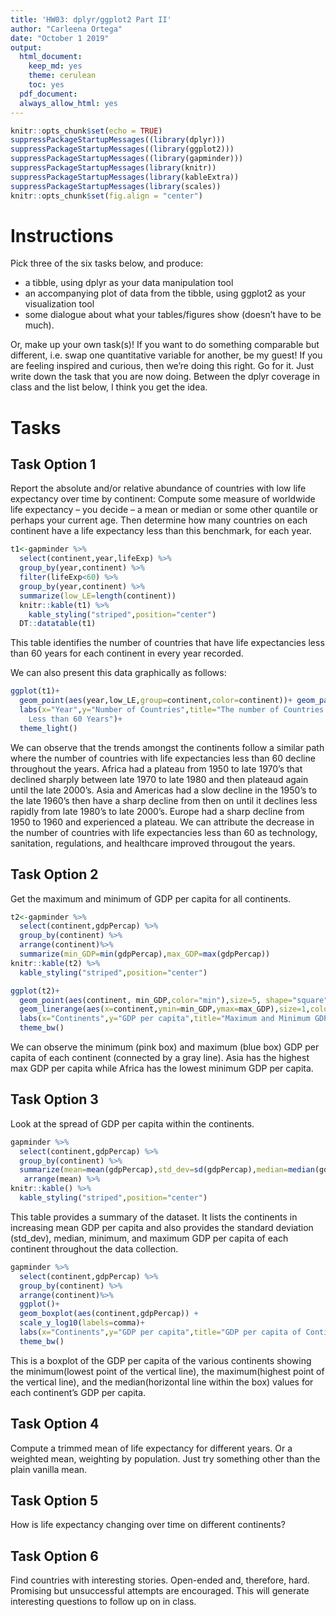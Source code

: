 ```yaml
---
title: 'HW03: dplyr/ggplot2 Part II'
author: "Carleena Ortega"
date: "October 1 2019"
output:
  html_document:
    keep_md: yes
    theme: cerulean
    toc: yes
  pdf_document:
  always_allow_html: yes
---
```


```r
knitr::opts_chunk$set(echo = TRUE)
suppressPackageStartupMessages((library(dplyr)))
suppressPackageStartupMessages((library(ggplot2)))
suppressPackageStartupMessages((library(gapminder)))
suppressPackageStartupMessages(library(knitr))
suppressPackageStartupMessages(library(kableExtra))
suppressPackageStartupMessages(library(scales))
knitr::opts_chunk$set(fig.align = "center")
```

# Instructions

Pick three of the six tasks below, and produce:

* a tibble, using dplyr as your data manipulation tool
* an accompanying plot of data from the tibble, using ggplot2 as your visualization tool
* some dialogue about what your tables/figures show (doesn’t have to be much).

Or, make up your own task(s)! If you want to do something comparable but different, i.e. swap one quantitative variable for another, be my guest! If you are feeling inspired and curious, then we’re doing this right. Go for it. Just write down the task that you are now doing. Between the dplyr coverage in class and the list below, I think you get the idea.



# Tasks

## **Task Option 1**
Report the absolute and/or relative abundance of countries with low life expectancy over time by continent: Compute some measure of worldwide life expectancy – you decide – a mean or median or some other quantile or perhaps your current age. Then determine how many countries on each continent have a life expectancy less than this benchmark, for each year.


```r
t1<-gapminder %>% 
  select(continent,year,lifeExp) %>% 
  group_by(year,continent) %>% 
  filter(lifeExp<60) %>%
  group_by(year,continent) %>% 
  summarize(low_LE=length(continent))
  knitr::kable(t1) %>% 
    kable_styling("striped",position="center")
  DT::datatable(t1)
```
This table identifies the number of countries that have life expectancies less than 60 years for each continent in every year recorded.

We can also present this data graphically as follows:
```r
ggplot(t1)+
  geom_point(aes(year,low_LE,group=continent,color=continent))+ geom_path((aes(year,low_LE,group=continent,color=continent)))+
  labs(x="Year",y="Number of Countries",title="The number of Countries in Each Continent with Life Expectancies 
    Less than 60 Years")+
  theme_light()
```
We can observe that the trends amongst the continents follow a similar path where the number of countries with life expectancies less than 60 decline throughout the years. Africa had a plateau from 1950 to late 1970's that declined sharply between late 1970 to late 1980 and then plateaud again until the late 2000's. Asia and Americas had a slow decline in the 1950's to the late 1960's then have a sharp decline from then on until it declines less rapidly from late 1980's to late 2000's. Europe had a sharp decline from 1950 to 1960 and experienced a plateau. We can attribute the decrease in the number of countries with life expectancies less than 60 as technology, sanitation, regulations, and healthcare improved througout the years.

## **Task Option 2**
Get the maximum and minimum of GDP per capita for all continents.
```r
t2<-gapminder %>% 
  select(continent,gdpPercap) %>% 
  group_by(continent) %>%
  arrange(continent)%>%
  summarize(min_GDP=min(gdpPercap),max_GDP=max(gdpPercap))
knitr::kable(t2) %>% 
  kable_styling("striped",position="center")
```



```r
ggplot(t2)+
  geom_point(aes(continent, min_GDP,color="min"),size=5, shape="square") + geom_point(aes(continent,max_GDP,colour="max"),size=5,shape="square",alpha=0.6)+
  geom_linerange(aes(x=continent,ymin=min_GDP,ymax=max_GDP),size=1,colour="dark gray",alpha=0.5)+
  labs(x="Continents",y="GDP per capita",title="Maximum and Minimum GDP per capita of Continents") + theme(legend.position="right")+ 
  theme_bw()
```
We can observe the minimum (pink box) and maximum (blue box) GDP per capita of each continent (connected by a gray line). Asia has the highest max GDP per capita while Africa has the lowest minimum GDP per capita.

## **Task Option 3**
Look at the spread of GDP per capita within the continents.
```r
gapminder %>% 
  select(continent,gdpPercap) %>% 
  group_by(continent) %>%
  summarize(mean=mean(gdpPercap),std_dev=sd(gdpPercap),median=median(gdpPercap),min=min(gdpPercap),max=max(gdpPercap)) %>% 
   arrange(mean) %>%
knitr::kable() %>% 
  kable_styling("striped",position="center")
```
This table provides a summary of the dataset. It lists the continents in increasing mean GDP per capita and also provides the standard deviation (std_dev), median, minimum, and maximum GDP per capita of each continent throughout the data collection.

```r
gapminder %>% 
  select(continent,gdpPercap) %>% 
  group_by(continent) %>%
  arrange(continent)%>%
  ggplot()+
  geom_boxplot(aes(continent,gdpPercap)) +
  scale_y_log10(labels=comma)+ 
  labs(x="Continents",y="GDP per capita",title="GDP per capita of Continents")+
  theme_bw()
```
This is a boxplot of the GDP per capita of the various continents showing the minimum(lowest point of the vertical line), the maximum(highest point of the vertical line), and the median(horizontal line within the box) values for each continent's GDP per capita.

## Task Option 4
Compute a trimmed mean of life expectancy for different years. Or a weighted mean, weighting by population. Just try something other than the plain vanilla mean.

## Task Option 5
How is life expectancy changing over time on different continents?


## Task Option 6
Find countries with interesting stories. Open-ended and, therefore, hard. Promising but unsuccessful attempts are encouraged. This will generate interesting questions to follow up on in class.


